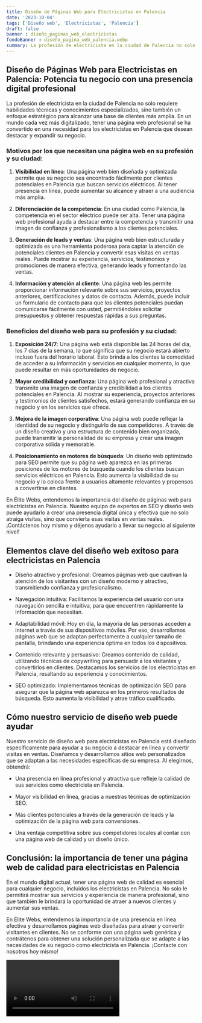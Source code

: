 ```yaml
---
title: Diseño de Páginas Web para Electricistas en Palencia
date: '2023-10-04'
tags: ['Diseño web', 'Electricistas', 'Palencia']
draft: false
banner : diseño_paginas_web_electricistas
fondoBanner : diseño_pagina_web_palencia.webp
summary: La profesión de electricista en la ciudad de Palencia no solo requiere habilidades técnicas y conocimientos especializados, sino también un enfoque estratégico para alcanzar una base de clientes más amplia. En un mundo cada vez más digitalizado, tener una página web profesional se ha convertido en una necesidad para los electricistas en Palencia que desean destacar y expandir su negocio.
---
```


## Diseño de Páginas Web para Electricistas en Palencia: Potencia tu negocio con una presencia digital profesional

La profesión de electricista en la ciudad de Palencia no solo requiere habilidades técnicas y conocimientos especializados, sino también un enfoque estratégico para alcanzar una base de clientes más amplia. En un mundo cada vez más digitalizado, tener una página web profesional se ha convertido en una necesidad para los electricistas en Palencia que desean destacar y expandir su negocio.

### Motivos por los que necesitan una página web en su profesión y su ciudad:

1. **Visibilidad en línea**: Una página web bien diseñada y optimizada permite que su negocio sea encontrado fácilmente por clientes potenciales en Palencia que buscan servicios eléctricos. Al tener presencia en línea, puede aumentar su alcance y atraer a una audiencia más amplia.

2. **Diferenciación de la competencia**: En una ciudad como Palencia, la competencia en el sector eléctrico puede ser alta. Tener una página web profesional ayuda a destacar entre la competencia y transmitir una imagen de confianza y profesionalismo a los clientes potenciales.

3. **Generación de leads y ventas**: Una página web bien estructurada y optimizada es una herramienta poderosa para captar la atención de potenciales clientes en Palencia y convertir esas visitas en ventas reales. Puede mostrar su experiencia, servicios, testimonios y promociones de manera efectiva, generando leads y fomentando las ventas.

4. **Información y atención al cliente**: Una página web les permite proporcionar información relevante sobre sus servicios, proyectos anteriores, certificaciones y datos de contacto. Además, puede incluir un formulario de contacto para que los clientes potenciales puedan comunicarse fácilmente con usted, permitiéndoles solicitar presupuestos y obtener respuestas rápidas a sus preguntas.

### Beneficios del diseño web para su profesión y su ciudad:

1. **Exposición 24/7**: Una página web está disponible las 24 horas del día, los 7 días de la semana, lo que significa que su negocio estará abierto incluso fuera del horario laboral. Esto brinda a los clientes la comodidad de acceder a su información y servicios en cualquier momento, lo que puede resultar en más oportunidades de negocio.

2. **Mayor credibilidad y confianza**: Una página web profesional y atractiva transmite una imagen de confianza y credibilidad a los clientes potenciales en Palencia. Al mostrar su experiencia, proyectos anteriores y testimonios de clientes satisfechos, estará generando confianza en su negocio y en los servicios que ofrece.

3. **Mejora de la imagen corporativa**: Una página web puede reflejar la identidad de su negocio y distinguirlo de sus competidores. A través de un diseño creativo y una estructura de contenido bien organizada, puede transmitir la personalidad de su empresa y crear una imagen corporativa sólida y memorable.

4. **Posicionamiento en motores de búsqueda**: Un diseño web optimizado para SEO permite que su página web aparezca en las primeras posiciones de los motores de búsqueda cuando los clientes buscan servicios eléctricos en Palencia. Esto aumenta la visibilidad de su negocio y lo coloca frente a usuarios altamente relevantes y propensos a convertirse en clientes.

En Élite Webs, entendemos la importancia del diseño de páginas web para electricistas en Palencia. Nuestro equipo de expertos en SEO y diseño web puede ayudarlo a crear una presencia digital única y efectiva que no solo atraiga visitas, sino que convierta esas visitas en ventas reales. ¡Contáctenos hoy mismo y déjenos ayudarlo a llevar su negocio al siguiente nivel!

<GifSeo />

<Cta />

## Elementos clave del diseño web exitoso para electricistas en Palencia

- Diseño atractivo y profesional: Creamos páginas web que cautivan la atención de los visitantes con un diseño moderno y atractivo, transmitiendo confianza y profesionalismo.

- Navegación intuitiva: Facilitamos la experiencia del usuario con una navegación sencilla e intuitiva, para que encuentren rápidamente la información que necesitan.

- Adaptabilidad móvil: Hoy en día, la mayoría de las personas acceden a internet a través de sus dispositivos móviles. Por eso, desarrollamos páginas web que se adaptan perfectamente a cualquier tamaño de pantalla, brindando una experiencia óptima en todos los dispositivos.

- Contenido relevante y persuasivo: Creamos contenido de calidad, utilizando técnicas de copywriting para persuadir a los visitantes y convertirlos en clientes. Destacamos los servicios de los electricistas en Palencia, resaltando su experiencia y conocimientos.

- SEO optimizado: Implementamos técnicas de optimización SEO para asegurar que la página web aparezca en los primeros resultados de búsqueda. Esto aumenta la visibilidad y atrae tráfico cualificado.

## Cómo nuestro servicio de diseño web puede ayudar

Nuestro servicio de diseño web para electricistas en Palencia está diseñado específicamente para ayudar a su negocio a destacar en línea y convertir visitas en ventas. Diseñamos y desarrollamos sitios web personalizados que se adaptan a las necesidades específicas de su empresa. Al elegirnos, obtendrá:

- Una presencia en línea profesional y atractiva que refleje la calidad de sus servicios como electricista en Palencia.

- Mayor visibilidad en línea, gracias a nuestras técnicas de optimización SEO.

- Más clientes potenciales a través de la generación de leads y la optimización de la página web para conversiones.

- Una ventaja competitiva sobre sus competidores locales al contar con una página web de calidad y un diseño único.

## Conclusión: la importancia de tener una página web de calidad para electricistas en Palencia

En el mundo digital actual, tener una página web de calidad es esencial para cualquier negocio, incluidos los electricistas en Palencia. No solo le permitirá mostrar sus servicios y experiencia de manera profesional, sino que también le brindará la oportunidad de atraer a nuevos clientes y aumentar sus ventas.

En Élite Webs, entendemos la importancia de una presencia en línea efectiva y desarrollamos páginas web diseñadas para atraer y convertir visitantes en clientes. No se conforme con una página web genérica y contrátenos para obtener una solución personalizada que se adapte a las necesidades de su negocio como electricista en Palencia. ¡Contacte con nosotros hoy mismo!

<Video />

<CtaBot job='Electricistas' city='Palencia'/>

<Gmaps query='Palencia+españa+maps' />